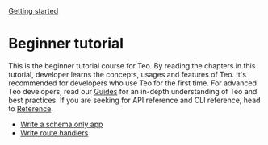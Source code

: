 <div className="breadcrumbs">
  <span className="breadcrumb">
    <a href="/getting-started">Getting started</a>
  </span>
</div>

# Beginner tutorial

This is the beginner tutorial course for Teo. By reading the chapters in this 
tutorial, developer learns the concepts, usages and features of Teo. It's 
recommended for developers who use Teo for the first time. For advanced 
Teo developers, read our [Guides](/guides) for an in-depth understanding 
of Teo and best practices. If you are seeking for API reference and CLI reference,
head to [Reference](/reference).

* [Write a schema only app](/getting-started/beginner-tutorial/write-a-schema-only-app)
* [Write route handlers](/getting-started/beginner-tutorial/write-route-handlers)
